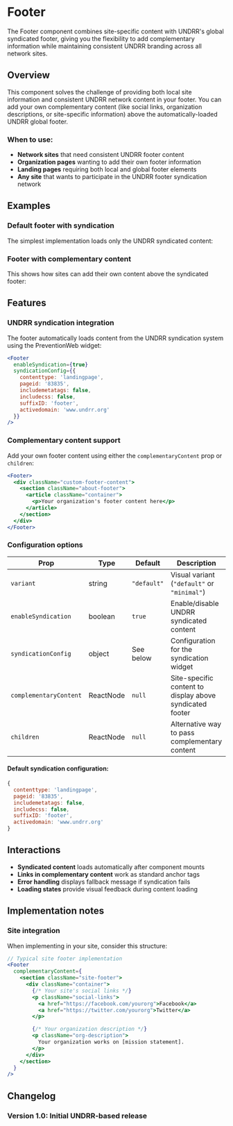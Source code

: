 
<Meta
  of={FooterStories}
  title="Components/Footer"
/>

# Footer

The Footer component combines site-specific content with UNDRR's global syndicated footer, giving you the flexibility to add complementary information while maintaining consistent UNDRR branding across all network sites.

## Overview

This component solves the challenge of providing both local site information and consistent UNDRR network content in your footer. You can add your own complementary content (like social links, organization descriptions, or site-specific information) above the automatically-loaded UNDRR global footer.

### When to use:

- **Network sites** that need consistent UNDRR footer content
- **Organization pages** wanting to add their own footer information
- **Landing pages** requiring both local and global footer elements
- **Any site** that wants to participate in the UNDRR footer syndication network

## Examples

### Default footer with syndication

The simplest implementation loads only the UNDRR syndicated content:

<Canvas>
  <Story of={FooterStories.Default} />
</Canvas>

### Footer with complementary content

This shows how sites can add their own content above the syndicated footer:

<Canvas>
  <Story of={FooterStories.WithComplementaryContent} />
</Canvas>

## Features

### UNDRR syndication integration

The footer automatically loads content from the UNDRR syndication system using the PreventionWeb widget:

```jsx
<Footer
  enableSyndication={true}
  syndicationConfig={{
    contenttype: 'landingpage',
    pageid: '83835',
    includemetatags: false,
    includecss: false,
    suffixID: 'footer',
    activedomain: 'www.undrr.org'
  }}
/>
```

### Complementary content support

Add your own footer content using either the `complementaryContent` prop or `children`:

```jsx
<Footer>
  <div className="custom-footer-content">
    <section className="about-footer">
      <article className="container">
        <p>Your organization's footer content here</p>
      </article>
    </section>
  </div>
</Footer>
```

### Configuration options

| Prop | Type | Default | Description |
|------|------|---------|-------------|
| `variant` | string | `"default"` | Visual variant (`"default"` or `"minimal"`) |
| `enableSyndication` | boolean | `true` | Enable/disable UNDRR syndicated content |
| `syndicationConfig` | object | See below | Configuration for the syndication widget |
| `complementaryContent` | ReactNode | `null` | Site-specific content to display above syndicated footer |
| `children` | ReactNode | `null` | Alternative way to pass complementary content |

#### Default syndication configuration:

```javascript
{
  contenttype: 'landingpage',
  pageid: '83835',
  includemetatags: false,
  includecss: false,
  suffixID: 'footer',
  activedomain: 'www.undrr.org'
}
```

## Interactions

- **Syndicated content** loads automatically after component mounts
- **Links in complementary content** work as standard anchor tags
- **Error handling** displays fallback message if syndication fails
- **Loading states** provide visual feedback during content loading

## Implementation notes

### Site integration

When implementing in your site, consider this structure:

```jsx
// Typical site footer implementation
<Footer
  complementaryContent={
    <section className="site-footer">
      <div className="container">
        {/* Your site's social links */}
        <p className="social-links">
          <a href="https://facebook.com/yourorg">Facebook</a>
          <a href="https://twitter.com/yourorg">Twitter</a>
        </p>

        {/* Your organization description */}
        <p className="org-description">
          Your organization works on [mission statement].
        </p>
      </div>
    </section>
  }
/>
```

## Changelog

### Version 1.0: Initial UNDRR-based release